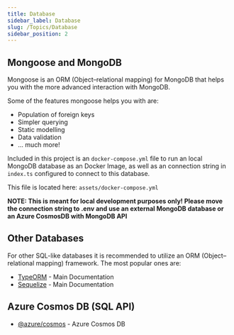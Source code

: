 ```yaml
---
title: Database 
sidebar_label: Database
slug: /Topics/Database
sidebar_position: 2
---
```


## Mongoose and MongoDB

Mongoose is an ORM (Object–relational mapping) for MongoDB that helps you with the more advanced interaction with MongoDB. 

Some of the features mongoose helps you with are:

- Population of foreign keys
- Simpler querying
- Static modelling
- Data validation
- ... much more!

Included in this project is an `docker-compose.yml` file to run an local MongoDB database as an Docker Image, as well as an connection string in `index.ts` configured to connect to this database.

This file is located here: `assets/docker-compose.yml`

**NOTE: This is meant for local development purposes only! Please move the connection string to .env and use an external MongoDB database or an Azure CosmosDB with MongoDB API**

## Other Databases

For other SQL-like databases it is recommended to utilize an ORM (Object–relational mapping) framework. The most popular ones are:

* [TypeORM](https://typeorm.io/#/) - Main Documentation
* [Sequelize](https://sequelize.org/master/) - Main Documentation

## Azure Cosmos DB (SQL API)

* [@azure/cosmos](https://www.npmjs.com/package/@azure/cosmos) - Azure Cosmos DB